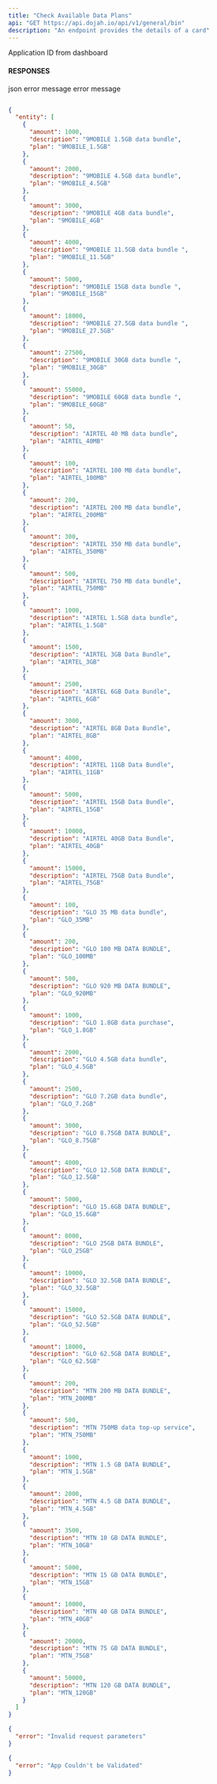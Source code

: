 ```yaml
---
title: "Check Available Data Plans"
api: "GET https://api.dojah.io/api/v1/general/bin"
description: "An endpoint provides the details of a card"
---
```



<ParamField header="AppId" type="string" required>
  Application ID from dashboard
</ParamField>


#### RESPONSES

<ResponseField name="200" type="json">
 json
</ResponseField>

<ResponseField name="400" type="Object">
  <Expandable title="properties">
    <ResponseField name="error" type="string">
      error message
    </ResponseField>

  </Expandable>
</ResponseField>

<ResponseField name="401" type="Object">
  <Expandable title="properties">
    <ResponseField name="error" type="string">
      error message
    </ResponseField>

  </Expandable>
</ResponseField>


<ResponseExample>

```json 200

{
  "entity": [
    {
      "amount": 1000,
      "description": "9MOBILE 1.5GB data bundle",
      "plan": "9MOBILE_1.5GB"
    },
    {
      "amount": 2000,
      "description": "9MOBILE 4.5GB data bundle",
      "plan": "9MOBILE_4.5GB"
    },
    {
      "amount": 3000,
      "description": "9MOBILE 4GB data bundle",
      "plan": "9MOBILE_4GB"
    },
    {
      "amount": 4000,
      "description": "9MOBILE 11.5GB data bundle ",
      "plan": "9MOBILE_11.5GB"
    },
    {
      "amount": 5000,
      "description": "9MOBILE 15GB data bundle ",
      "plan": "9MOBILE_15GB"
    },
    {
      "amount": 18000,
      "description": "9MOBILE 27.5GB data bundle ",
      "plan": "9MOBILE_27.5GB"
    },
    {
      "amount": 27500,
      "description": "9MOBILE 30GB data bundle ",
      "plan": "9MOBILE_30GB"
    },
    {
      "amount": 55000,
      "description": "9MOBILE 60GB data bundle ",
      "plan": "9MOBILE_60GB"
    },
    {
      "amount": 50,
      "description": "AIRTEL 40 MB data bundle",
      "plan": "AIRTEL_40MB"
    },
    {
      "amount": 100,
      "description": "AIRTEL 100 MB data bundle",
      "plan": "AIRTEL_100MB"
    },
    {
      "amount": 200,
      "description": "AIRTEL 200 MB data bundle",
      "plan": "AIRTEL_200MB"
    },
    {
      "amount": 300,
      "description": "AIRTEL 350 MB data bundle",
      "plan": "AIRTEL_350MB"
    },
    {
      "amount": 500,
      "description": "AIRTEL 750 MB data bundle",
      "plan": "AIRTEL_750MB"
    },
    {
      "amount": 1000,
      "description": "AIRTEL 1.5GB data bundle",
      "plan": "AIRTEL_1.5GB"
    },
    {
      "amount": 1500,
      "description": "AIRTEL 3GB Data Bundle",
      "plan": "AIRTEL_3GB"
    },
    {
      "amount": 2500,
      "description": "AIRTEL 6GB Data Bundle",
      "plan": "AIRTEL_6GB"
    },
    {
      "amount": 3000,
      "description": "AIRTEL 8GB Data Bundle",
      "plan": "AIRTEL_8GB"
    },
    {
      "amount": 4000,
      "description": "AIRTEL 11GB Data Bundle",
      "plan": "AIRTEL_11GB"
    },
    {
      "amount": 5000,
      "description": "AIRTEL 15GB Data Bundle",
      "plan": "AIRTEL_15GB"
    },
    {
      "amount": 10000,
      "description": "AIRTEL 40GB Data Bundle",
      "plan": "AIRTEL_40GB"
    },
    {
      "amount": 15000,
      "description": "AIRTEL 75GB Data Bundle",
      "plan": "AIRTEL_75GB"
    },
    {
      "amount": 100,
      "description": "GLO 35 MB data bundle",
      "plan": "GLO_35MB"
    },
    {
      "amount": 200,
      "description": "GLO 100 MB DATA BUNDLE",
      "plan": "GLO_100MB"
    },
    {
      "amount": 500,
      "description": "GLO 920 MB DATA BUNDLE",
      "plan": "GLO_920MB"
    },
    {
      "amount": 1000,
      "description": "GLO 1.8GB data purchase",
      "plan": "GLO_1.8GB"
    },
    {
      "amount": 2000,
      "description": "GLO 4.5GB data bundle",
      "plan": "GLO_4.5GB"
    },
    {
      "amount": 2500,
      "description": "GLO 7.2GB data bundle",
      "plan": "GLO_7.2GB"
    },
    {
      "amount": 3000,
      "description": "GLO 8.75GB DATA BUNDLE",
      "plan": "GLO_8.75GB"
    },
    {
      "amount": 4000,
      "description": "GLO 12.5GB DATA BUNDLE",
      "plan": "GLO_12.5GB"
    },
    {
      "amount": 5000,
      "description": "GLO 15.6GB DATA BUNDLE",
      "plan": "GLO_15.6GB"
    },
    {
      "amount": 8000,
      "description": "GLO 25GB DATA BUNDLE",
      "plan": "GLO_25GB"
    },
    {
      "amount": 10000,
      "description": "GLO 32.5GB DATA BUNDLE",
      "plan": "GLO_32.5GB"
    },
    {
      "amount": 15000,
      "description": "GLO 52.5GB DATA BUNDLE",
      "plan": "GLO_52.5GB"
    },
    {
      "amount": 18000,
      "description": "GLO 62.5GB DATA BUNDLE",
      "plan": "GLO_62.5GB"
    },
    {
      "amount": 200,
      "description": "MTN 200 MB DATA BUNDLE",
      "plan": "MTN_200MB"
    },
    {
      "amount": 500,
      "description": "MTN 750MB data top-up service",
      "plan": "MTN_750MB"
    },
    {
      "amount": 1000,
      "description": "MTN 1.5 GB DATA BUNDLE",
      "plan": "MTN_1.5GB"
    },
    {
      "amount": 2000,
      "description": "MTN 4.5 GB DATA BUNDLE",
      "plan": "MTN_4.5GB"
    },
    {
      "amount": 3500,
      "description": "MTN 10 GB DATA BUNDLE",
      "plan": "MTN_10GB"
    },
    {
      "amount": 5000,
      "description": "MTN 15 GB DATA BUNDLE",
      "plan": "MTN_15GB"
    },
    {
      "amount": 10000,
      "description": "MTN 40 GB DATA BUNDLE",
      "plan": "MTN_40GB"
    },
    {
      "amount": 20000,
      "description": "MTN 75 GB DATA BUNDLE",
      "plan": "MTN_75GB"
    },
    {
      "amount": 50000,
      "description": "MTN 120 GB DATA BUNDLE",
      "plan": "MTN_120GB"
    }
  ]
}
```

```json 400
{
  "error": "Invalid request parameters"
}
```

```json 401
{
  "error": "App Couldn't be Validated"
}
```

</ResponseExample>